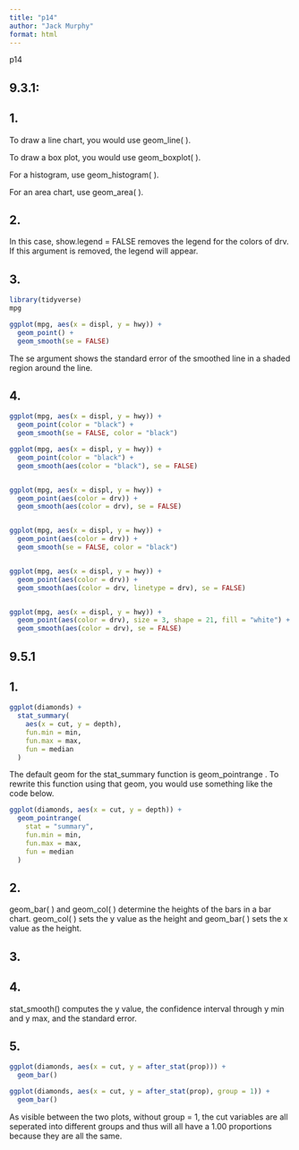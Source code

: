 ```yaml
---
title: "p14"
author: "Jack Murphy"
format: html
---
```


p14

## 9.3.1: 

## 1. 

To draw a line chart, you would use geom_line( ).

To draw a box plot, you would use geom_boxplot( ).

For a histogram, use geom_histogram( ).

For an area chart, use geom_area( ).

## 2.

In this case, show.legend = FALSE removes the legend for the colors of drv. If this argument is removed, the legend will appear.

## 3. 

```r
library(tidyverse)
mpg

ggplot(mpg, aes(x = displ, y = hwy)) +
  geom_point() +
  geom_smooth(se = FALSE)

```

The se argument shows the standard error of the smoothed line in a shaded region around the line.

## 4. 

```r
ggplot(mpg, aes(x = displ, y = hwy)) +
  geom_point(color = "black") +
  geom_smooth(se = FALSE, color = "black")

ggplot(mpg, aes(x = displ, y = hwy)) +
  geom_point(color = "black") +
  geom_smooth(aes(color = "black"), se = FALSE)


ggplot(mpg, aes(x = displ, y = hwy)) +
  geom_point(aes(color = drv)) +
  geom_smooth(aes(color = drv), se = FALSE)


ggplot(mpg, aes(x = displ, y = hwy)) +
  geom_point(aes(color = drv)) +
  geom_smooth(se = FALSE, color = "black")


ggplot(mpg, aes(x = displ, y = hwy)) +
  geom_point(aes(color = drv)) +
  geom_smooth(aes(color = drv, linetype = drv), se = FALSE)


ggplot(mpg, aes(x = displ, y = hwy)) +
  geom_point(aes(color = drv), size = 3, shape = 21, fill = "white") +
  geom_smooth(aes(color = drv), se = FALSE)

```

## 9.5.1 

## 1.

```r
ggplot(diamonds) + 
  stat_summary(
    aes(x = cut, y = depth),
    fun.min = min,
    fun.max = max,
    fun = median
  )
```

The default geom for the stat_summary function is geom_pointrange . To rewrite this function using that geom, you would use something like the code below.

```r
ggplot(diamonds, aes(x = cut, y = depth)) +
  geom_pointrange(
    stat = "summary",
    fun.min = min,
    fun.max = max,
    fun = median
  )
```

## 2. 

geom_bar( ) and geom_col( ) determine the heights of the bars in a bar chart. geom_col( ) sets the y value as the height and geom_bar( ) sets the x value as the height.

## 3. 

## 4. 

stat_smooth() computes the y value, the confidence interval through y min and y max, and the standard error.

## 5. 

```r
ggplot(diamonds, aes(x = cut, y = after_stat(prop))) + 
  geom_bar()
```

```r
ggplot(diamonds, aes(x = cut, y = after_stat(prop), group = 1)) + 
  geom_bar()
```

As visible between the two plots, without group = 1, the cut variables are all seperated into different groups and thus will all have a 1.00 proportions because they are all the same.
